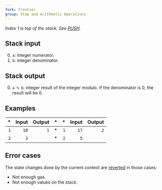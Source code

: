 ```yaml
---
fork: Frontier
group: Stop and Arithmetic Operations
---
```


*Index 1 is top of the stack. See [PUSH](/#60).*

## Stack input

0. `a`: integer numerator.
1. `b`: integer denominator.

## Stack output

0. `a % b`: integer result of the integer modulo. If the denominator is 0, the result will be 0.

## Examples

| * | Input | Output | * | * | Input | Output |
|--:|------:|-------:|--:|--:|------:|-------:|
| `1` | `10` | `1` | * | `1` | `17` | `2` |
| `2` | `3` | | * | `2` | `5` | |

## Error cases

The state changes done by the current context are [reverted](#FD) in those cases:
- Not enough gas.
- Not enough values on the stack.
